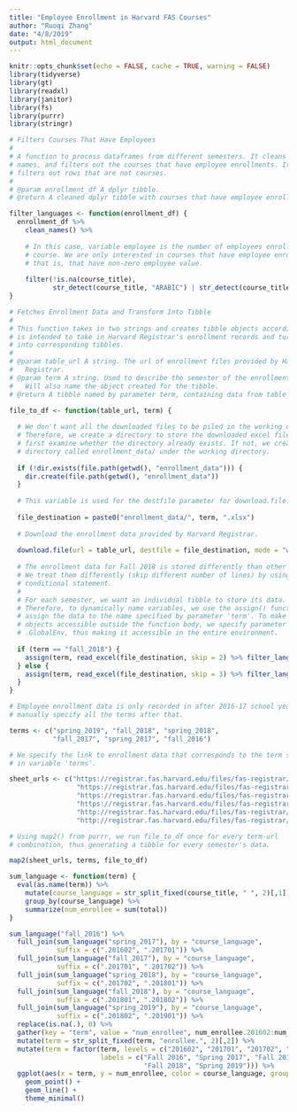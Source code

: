 ```yaml
---
title: "Employee Enrollment in Harvard FAS Courses"
author: "Ruoqi Zhang"
date: "4/8/2019"
output: html_document
---
```


```r
knitr::opts_chunk$set(echo = FALSE, cache = TRUE, warning = FALSE)
library(tidyverse)
library(gt)
library(readxl)
library(janitor)
library(fs)
library(purrr)
library(stringr)
```

```r

# Filters Courses That Have Employees
# 
# A function to process dataframes from different semesters. It cleans variable
# names, and filters out the courses that have employee enrollments. It also
# filters out rows that are not courses.
# 
# @param enrollment_df A dplyr tibble.
# @return A cleaned dplyr tibble with courses that have employee enrollment.

filter_languages <- function(enrollment_df) {
  enrollment_df %>% 
    clean_names() %>% 
    
    # In this case, variable employee is the number of employees enrolled in the
    # course. We are only interested in courses that have employee enrollment,
    # that is, that have non-zero employee value.
    
    filter(!is.na(course_title),
           str_detect(course_title, "ARABIC") | str_detect(course_title, "CHNSE") | str_detect(course_title, "SPANSH") | str_detect(course_title, "RUSS") | str_detect(course_title, "FRENCH"))
}

# Fetches Enrollment Data and Transform Into Tibble
#
# This function takes in two strings and creates tibble objects accordingly. It
# is intended to take in Harvard Registrar's enrollment records and turn them
# into corresponding tibbles.
#
# @param table_url A string. The url of enrollment files provided by Harvard
#   Registrar.
# @param term A string. Used to describe the semester of the enrollment file.
#   Will also name the object created for the tibble.
# @return A tibble named by parameter term, containing data from table_url.

file_to_df <- function(table_url, term) {
  
  # We don't want all the downloaded files to be piled in the working directory.
  # Therefore, we create a directory to store the downloaded excel files. We
  # first examine whether the directory already exists. If not, we create a
  # directory called enrollment_data/ under the working directory.
  
  if (!dir.exists(file.path(getwd(), "enrollment_data"))) {
    dir.create(file.path(getwd(), "enrollment_data"))
  }
  
  # This variable is used for the destfile parameter for download.file. 
  
  file_destination = paste0("enrollment_data/", term, ".xlsx")
  
  # Download the enrollment data provided by Harvard Registrar.
  
  download.file(url = table_url, destfile = file_destination, mode = "wb")
  
  # The enrollment data for Fall 2018 is stored differently than other years'.
  # We treat them differently (skip different number of lines) by using
  # conditional statement.
  #
  # For each semester, we want an individual tibble to store its data.
  # Therefore, to dynamically name variables, we use the assign() function to
  # assign the data to the name specified by parameter 'term'. To make the
  # objects accessible outside the function body, we specify parameter envir as
  # .GlobalEnv, thus making it accessible in the entire environment.
  
  if (term == "fall_2018") {
    assign(term, read_excel(file_destination, skip = 2) %>% filter_languages(), envir = .GlobalEnv)
  } else {
    assign(term, read_excel(file_destination, skip = 3) %>% filter_languages(), envir = .GlobalEnv)
  }
}

# Employee enrollment data is only recorded in after 2016-17 school year. We
# manually specify all the terms after that.

terms <- c("spring_2019", "fall_2018", "spring_2018", 
           "fall_2017", "spring_2017", "fall_2016")

# We specify the link to enrollment data that corresponds to the term specified
# in variable 'terms'.

sheet_urls <- c("https://registrar.fas.harvard.edu/files/fas-registrar/files/class_enrollment_summary_by_term_3.22.19.xlsx",
                 "https://registrar.fas.harvard.edu/files/fas-registrar/files/class_enrollment_summary_by_term_10.24.18.xlsx",
                 "https://registrar.fas.harvard.edu/files/fas-registrar/files/class_enrollment_summary_by_term_03.06.18.xlsx",
                 "https://registrar.fas.harvard.edu/files/fas-registrar/files/class_enrollment_summary_by_term_10.20.17.xlsx",
                 "http://registrar.fas.harvard.edu/files/fas-registrar/files/class_enrollment_summary_by_term_2017_03_07_final_0.xlsx",
                 "http://registrar.fas.harvard.edu/files/fas-registrar/files/copy_of_class_enrollment_summary_by_term_10.06.2016.xlsx")

# Using map2() from purrr, we run file_to_df once for every term-url
# combination, thus generating a tibble for every semester's data.

map2(sheet_urls, terms, file_to_df)


```

```r

sum_language <- function(term) {
  eval(as.name(term)) %>% 
    mutate(course_language = str_split_fixed(course_title, " ", 2)[,1]) %>% 
    group_by(course_language) %>% 
    summarize(num_enrollee = sum(total))
}

sum_language("fall_2016") %>%
  full_join(sum_language("spring_2017"), by = "course_language", 
            suffix = c(".201602", ".201701")) %>% 
  full_join(sum_language("fall_2017"), by = "course_language", 
            suffix = c(".201701", ".201702")) %>% 
  full_join(sum_language("spring_2018"), by = "course_language", 
            suffix = c(".201702", ".201801")) %>% 
  full_join(sum_language("fall_2018"), by = "course_language", 
            suffix = c(".201801", ".201802")) %>% 
  full_join(sum_language("spring_2019"), by = "course_language", 
            suffix = c(".201802", ".201901")) %>% 
  replace(is.na(.), 0) %>% 
  gather(key = "term", value = "num_enrollee", num_enrollee.201602:num_enrollee.201901) %>% 
  mutate(term = str_split_fixed(term, "enrollee.", 2)[,2]) %>% 
  mutate(term = factor(term, levels = c("201602", "201701", "201702", "201801", "201802", "201901"),
                       labels = c("Fall 2016", "Spring 2017", "Fall 2017", "Spring 2018", 
                                  "Fall 2018", "Spring 2019"))) %>% 
  ggplot(aes(x = term, y = num_enrollee, color = course_language, group = course_language)) +
    geom_point() +
    geom_line() +
    theme_minimal() 
    



```

